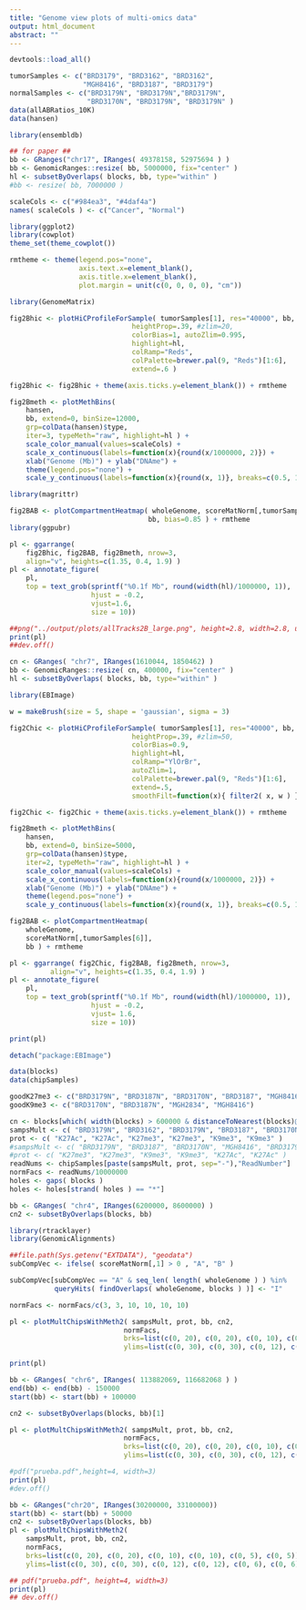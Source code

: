 ```yaml
---
title: "Genome view plots of multi-omics data"
output: html_document
abstract: ""
---
```



```r

devtools::load_all()

tumorSamples <- c("BRD3179", "BRD3162", "BRD3162",
                  "MGH8416", "BRD3187", "BRD3179")
normalSamples <- c("BRD3179N", "BRD3179N","BRD3179N",
                   "BRD3170N", "BRD3179N", "BRD3179N" )
data(allABRatios_10K)
data(hansen)

library(ensembldb)

## for paper ##
bb <- GRanges("chr17", IRanges( 49378158, 52975694 ) )
bb <- GenomicRanges::resize( bb, 5000000, fix="center" )
hl <- subsetByOverlaps( blocks, bb, type="within" )
#bb <- resize( bb, 7000000 )

scaleCols <- c("#984ea3", "#4daf4a")
names( scaleCols ) <- c("Cancer", "Normal")

library(ggplot2)
library(cowplot)
theme_set(theme_cowplot())

rmtheme <- theme(legend.pos="none",
                 axis.text.x=element_blank(),
                 axis.title.x=element_blank(),
                 plot.margin = unit(c(0, 0, 0, 0), "cm"))

library(GenomeMatrix)

fig2Bhic <- plotHiCProfileForSample( tumorSamples[1], res="40000", bb,
                              heightProp=.39, #zlim=20,
                              colorBias=1, autoZlim=0.995,
                              highlight=hl,
                              colRamp="Reds",
                              colPalette=brewer.pal(9, "Reds")[1:6],
                              extend=.6 )

fig2Bhic <- fig2Bhic + theme(axis.ticks.y=element_blank()) + rmtheme

fig2Bmeth <- plotMethBins(
    hansen,
    bb, extend=0, binSize=12000,
    grp=colData(hansen)$type,
    iter=3, typeMeth="raw", highlight=hl ) +
    scale_color_manual(values=scaleCols) +
    scale_x_continuous(labels=function(x){round(x/1000000, 2)}) +
    xlab("Genome (Mb)") + ylab("DNAme") +
    theme(legend.pos="none") +
    scale_y_continuous(labels=function(x){round(x, 1)}, breaks=c(0.5, 1), limits=c(0.3, 1))

library(magrittr)

fig2BAB <- plotCompartmentHeatmap( wholeGenome, scoreMatNorm[,tumorSamples[6]],
                                  bb, bias=0.85 ) + rmtheme
library(ggpubr)

pl <- ggarrange(
    fig2Bhic, fig2BAB, fig2Bmeth, nrow=3,
    align="v", heights=c(1.35, 0.4, 1.9) )
pl <- annotate_figure(
    pl,
    top = text_grob(sprintf("%0.1f Mb", round(width(hl)/1000000, 1)),
                    hjust = -0.2,
                    vjust=1.6,
                    size = 10))
```

```r
##png("../output/plots/allTracks2B_large.png", height=2.8, width=2.8, unit="in", res=300)
print(pl)
##dev.off()
```

```r

cn <- GRanges( "chr7", IRanges(1610044, 1850462) )
bb <- GenomicRanges::resize( cn, 400000, fix="center" )
hl <- subsetByOverlaps( blocks, bb, type="within" )

library(EBImage)

w = makeBrush(size = 5, shape = 'gaussian', sigma = 3)

fig2Chic <- plotHiCProfileForSample( tumorSamples[1], res="40000", bb,
                              heightProp=.39, #zlim=50,
                              colorBias=0.9,
                              highlight=hl,
                              colRamp="YlOrBr",
                              autoZlim=1,
                              colPalette=brewer.pal(9, "Reds")[1:6],
                              extend=.5,
                              smoothFilt=function(x){ filter2( x, w ) } )

fig2Chic <- fig2Chic + theme(axis.ticks.y=element_blank()) + rmtheme

fig2Bmeth <- plotMethBins(
    hansen,
    bb, extend=0, binSize=5000,
    grp=colData(hansen)$type,
    iter=2, typeMeth="raw", highlight=hl ) +
    scale_color_manual(values=scaleCols) +
    scale_x_continuous(labels=function(x){round(x/1000000, 2)}) +
    xlab("Genome (Mb)") + ylab("DNAme") +
    theme(legend.pos="none") +
    scale_y_continuous(labels=function(x){round(x, 1)}, breaks=c(0.5, 1), limits=c(0.3, 1))

fig2BAB <- plotCompartmentHeatmap(
    wholeGenome,
    scoreMatNorm[,tumorSamples[6]],
    bb ) + rmtheme

pl <- ggarrange( fig2Chic, fig2BAB, fig2Bmeth, nrow=3,
          align="v", heights=c(1.35, 0.4, 1.9) )
pl <- annotate_figure(
    pl,
    top = text_grob(sprintf("%0.1f Mb", round(width(hl)/1000000, 1)),
                    hjust = -0.2,
                    vjust= 1.6,
                    size = 10))

print(pl)

detach("package:EBImage")

```

```r

data(blocks)
data(chipSamples)

goodK27me3 <- c("BRD3179N", "BRD3187N", "BRD3170N", "BRD3187", "MGH8416", "BRD3462", "BRD3162")
goodK9me3 <- c("BRD3170N", "BRD3187N", "MGH2834", "MGH8416")

cn <- blocks[which( width(blocks) > 600000 & distanceToNearest(blocks)@elementMetadata$distance > 300000)]
sampsMult <- c( "BRD3179N", "BRD3162", "BRD3179N", "BRD3187", "BRD3170N", "MGH8416" )
prot <- c( "K27Ac", "K27Ac", "K27me3", "K27me3", "K9me3", "K9me3" )
#sampsMult <- c( "BRD3179N", "BRD3187", "BRD3170N", "MGH8416", "BRD3179N", "BRD3162" )
#prot <- c( "K27me3", "K27me3", "K9me3", "K9me3", "K27Ac", "K27Ac" )
readNums <- chipSamples[paste(sampsMult, prot, sep="-"),"ReadNumber"]
normFacs <- readNums/10000000
holes <- gaps( blocks )
holes <- holes[strand( holes ) == "*"]

bb <- GRanges( "chr4", IRanges(6200000, 8600000) )
cn2 <- subsetByOverlaps(blocks, bb)

library(rtracklayer)
library(GenomicAlignments)

##file.path(Sys.getenv("EXTDATA"), "geodata")
subCompVec <- ifelse( scoreMatNorm[,1] > 0 , "A", "B" )

subCompVec[subCompVec == "A" & seq_len( length( wholeGenome ) ) %in%
           queryHits( findOverlaps( wholeGenome, blocks ) )] <- "I"

normFacs <- normFacs/c(3, 3, 10, 10, 10, 10)

pl <- plotMultChipsWithMeth2( sampsMult, prot, bb, cn2,
                            normFacs, 
                            brks=list(c(0, 20), c(0, 20), c(0, 10), c(0, 10), c(0, 5), c(0, 5)),
                            ylims=list(c(0, 30), c(0, 30), c(0, 12), c(0, 12), c(0, 6), c(0, 6)) )

```

```r
print(pl)
```

```r

bb <- GRanges( "chr6", IRanges( 113882069, 116682068 ) )
end(bb) <- end(bb) - 150000
start(bb) <- start(bb) + 100000

cn2 <- subsetByOverlaps(blocks, bb)[1]

pl <- plotMultChipsWithMeth2( sampsMult, prot, bb, cn2,
                            normFacs,
                            brks=list(c(0, 20), c(0, 20), c(0, 10), c(0, 10), c(0, 5), c(0, 5)),
                            ylims=list(c(0, 30), c(0, 30), c(0, 12), c(0, 12), c(0, 6), c(0, 6)) )
```

```r
#pdf("prueba.pdf",height=4, width=3)
print(pl)
#dev.off()
```


```r

bb <- GRanges("chr20", IRanges(30200000, 33100000))
start(bb) <- start(bb) + 50000
cn2 <- subsetByOverlaps(blocks, bb)
pl <- plotMultChipsWithMeth2(
    sampsMult, prot, bb, cn2,
    normFacs,
    brks=list(c(0, 20), c(0, 20), c(0, 10), c(0, 10), c(0, 5), c(0, 5)),
    ylims=list(c(0, 30), c(0, 30), c(0, 12), c(0, 12), c(0, 6), c(0, 6)) )
```

```r

## pdf("prueba.pdf", height=4, width=3)
print(pl)
## dev.off()

```
